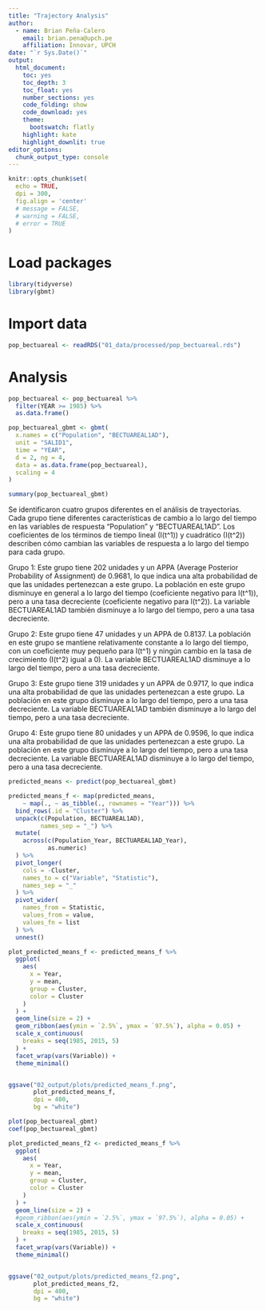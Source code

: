 ```yaml
---
title: "Trajectory Analysis"
author:
  - name: Brian Peña-Calero
    email: brian.pena@upch.pe
    affiliation: Innovar, UPCH
date: "`r Sys.Date()`"
output: 
  html_document: 
    toc: yes
    toc_depth: 3
    toc_float: yes
    number_sections: yes
    code_folding: show
    code_download: yes
    theme: 
      bootswatch: flatly
    highlight: kate
    highlight_downlit: true
editor_options: 
  chunk_output_type: console
---
```


```r
knitr::opts_chunk$set(
  echo = TRUE,
  dpi = 300,
  fig.align = 'center'
  # message = FALSE,
  # warning = FALSE,
  # error = TRUE
)
```

# Load packages

```r
library(tidyverse)
library(gbmt)
```



# Import data

```r
pop_bectuareal <- readRDS("01_data/processed/pop_bectuareal.rds")
```


# Analysis

```r
pop_bectuareal <- pop_bectuareal %>% 
  filter(YEAR >= 1985) %>% 
  as.data.frame()
```


```r
pop_bectuareal_gbmt <- gbmt(
  x.names = c("Population", "BECTUAREAL1AD"), 
  unit = "SALID1", 
  time = "YEAR", 
  d = 2, ng = 4, 
  data = as.data.frame(pop_bectuareal), 
  scaling = 4
)
```

```r
summary(pop_bectuareal_gbmt)
```

Se identificaron cuatro grupos diferentes en el análisis de trayectorias. Cada grupo tiene diferentes características de cambio a lo largo del tiempo en las variables de respuesta "Population" y "BECTUAREAL1AD". Los coeficientes de los términos de tiempo lineal (I(t^1)) y cuadrático (I(t^2)) describen cómo cambian las variables de respuesta a lo largo del tiempo para cada grupo.

Grupo 1: Este grupo tiene 202 unidades y un APPA (Average Posterior Probability of Assignment) de 0.9681, lo que indica una alta probabilidad de que las unidades pertenezcan a este grupo. La población en este grupo disminuye en general a lo largo del tiempo (coeficiente negativo para I(t^1)), pero a una tasa decreciente (coeficiente negativo para I(t^2)). La variable BECTUAREAL1AD también disminuye a lo largo del tiempo, pero a una tasa decreciente.

Grupo 2: Este grupo tiene 47 unidades y un APPA de 0.8137. La población en este grupo se mantiene relativamente constante a lo largo del tiempo, con un coeficiente muy pequeño para I(t^1) y ningún cambio en la tasa de crecimiento (I(t^2) igual a 0). La variable BECTUAREAL1AD disminuye a lo largo del tiempo, pero a una tasa decreciente.

Grupo 3: Este grupo tiene 319 unidades y un APPA de 0.9717, lo que indica una alta probabilidad de que las unidades pertenezcan a este grupo. La población en este grupo disminuye a lo largo del tiempo, pero a una tasa decreciente. La variable BECTUAREAL1AD también disminuye a lo largo del tiempo, pero a una tasa decreciente.

Grupo 4: Este grupo tiene 80 unidades y un APPA de 0.9596, lo que indica una alta probabilidad de que las unidades pertenezcan a este grupo. La población en este grupo disminuye a lo largo del tiempo, pero a una tasa decreciente. La variable BECTUAREAL1AD disminuye a lo largo del tiempo, pero a una tasa decreciente.



```r
predicted_means <- predict(pop_bectuareal_gbmt)

predicted_means_f <- map(predicted_means,
    ~ map(., ~ as_tibble(., rownames = "Year"))) %>% 
  bind_rows(.id = "Cluster") %>% 
  unpack(c(Population, BECTUAREAL1AD),
         names_sep = "_") %>% 
  mutate(
    across(c(Population_Year, BECTUAREAL1AD_Year),
           as.numeric)
  ) %>% 
  pivot_longer(
    cols = -Cluster,
    names_to = c("Variable", "Statistic"),
    names_sep = "_"
  ) %>% 
  pivot_wider(
    names_from = Statistic,
    values_from = value,
    values_fn = list
  ) %>% 
  unnest()
```

```r
plot_predicted_means_f <- predicted_means_f %>% 
  ggplot(
    aes(
      x = Year,
      y = mean,
      group = Cluster,
      color = Cluster
    )
  ) +
  geom_line(size = 2) +
  geom_ribbon(aes(ymin = `2.5%`, ymax = `97.5%`), alpha = 0.05) +
  scale_x_continuous(
    breaks = seq(1985, 2015, 5)
  ) +
  facet_wrap(vars(Variable)) +
  theme_minimal()


ggsave("02_output/plots/predicted_means_f.png",
       plot_predicted_means_f,
       dpi = 400,
       bg = "white")

plot(pop_bectuareal_gbmt)
coef(pop_bectuareal_gbmt)
```


```r
plot_predicted_means_f2 <- predicted_means_f %>% 
  ggplot(
    aes(
      x = Year,
      y = mean,
      group = Cluster,
      color = Cluster
    )
  ) +
  geom_line(size = 2) +
  #geom_ribbon(aes(ymin = `2.5%`, ymax = `97.5%`), alpha = 0.05) +
  scale_x_continuous(
    breaks = seq(1985, 2015, 5)
  ) +
  facet_wrap(vars(Variable)) +
  theme_minimal()


ggsave("02_output/plots/predicted_means_f2.png",
       plot_predicted_means_f2,
       dpi = 400,
       bg = "white")
```








